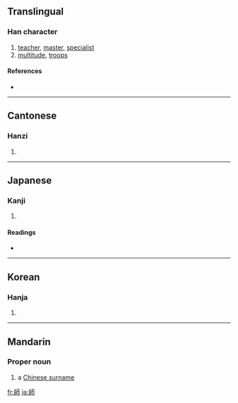 {{see|师}}
==Translingual==

===Han character===
{{Han char|rn=50|rad=巾|as=07|sn=10|four=2172<sub>7</sub>|canj=竹口一中月 (HRMLB)}}

# [[teacher]], [[master]], [[specialist]]
# [[multitude]], [[troops]]

====References====
* {{Han ref|kx=0331.350|dkj=08916|dj=0637.280|hdz=10740.020|uh=5E2B|ud=24107|bh=AE76|bd=44662}}

----

==Cantonese==

===Hanzi===
{{yue-hanzi|jyut=|y=si1}}

# {{defn|Cantonese}}

----

==Japanese==

===Kanji===
{{ja-kanji|grade=5|rs=巾07}}

# {{defn|Japanese}}

====Readings====
* {{ja-readings|on=[[し]] (shi)|kun=[[みやこ]] (miyako), [[いくさ]] (ikusa), [[おさ]] (osa)}}

----

==Korean==

===Hanja===
{{ko-hanja|hangeul=사|rv=sa|mr=sa}}

# {{defn|Korean}}

----

==Mandarin==

===Proper noun===
{{cmn-proper|t|pin=Shī|pint=shi1|tra=師|sim=师|rs=巾07}}

# a [[w:Chinese surname|Chinese surname]]

[[fr:師]]
[[ja:師]]